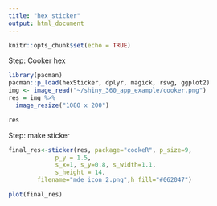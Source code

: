 ```yaml
---
title: "hex_sticker"
output: html_document
---
```


```r
knitr::opts_chunk$set(echo = TRUE)
```
Step: Cooker hex 
```r
library(pacman)
pacman::p_load(hexSticker, dplyr, magick, rsvg, ggplot2)
img <- image_read("~/shiny_360_app_example/cooker.png")
res = img %>% 
  image_resize("1080 x 200")

res
```
Step: make sticker
```r
final_res<-sticker(res, package="cookeR", p_size=9,
             p_y = 1.5,
             s_x=1, s_y=0.8, s_width=1.1,
             s_height = 14,
        filename="mde_icon_2.png",h_fill="#062047")

plot(final_res)
```

